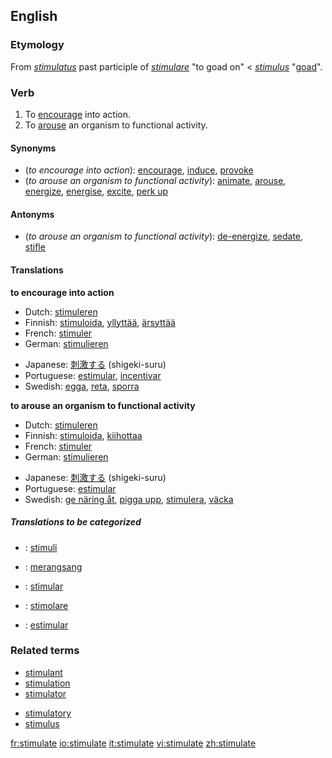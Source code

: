 ==English==

===Etymology===
From {{L.}} ''[[stimulatus]]'' past participle of ''[[stimulare]]'' "to goad on" < {{L.}} ''[[stimulus]]'' "[[goad]]".

===Verb===
{{en-verb|stimulat|ing}}

# To [[encourage]] into action.
# To [[arouse]] an organism to functional activity.

====Synonyms====
*(''to encourage into action''): [[encourage]], [[induce]], [[provoke]]
*(''to arouse an organism to functional activity''): [[animate]], [[arouse]], [[energize]], [[energise]], [[excite]], [[perk up]]

====Antonyms====
*(''to arouse an organism to functional activity''): [[de-energize]], [[sedate]], [[stifle]]

====Translations====
'''to encourage into action'''
{{top}}
*Dutch: [[stimuleren]]
*Finnish: [[stimuloida]], [[yllyttää]], [[ärsyttää]]
*French: [[stimuler]]
*German: [[stimulieren]]
{{mid}}
*Japanese: [[刺激する]] (shigeki-suru)
*Portuguese: [[estimular]], [[incentivar]]
*Swedish: [[egga]], [[reta]], [[sporra]]
{{bottom}}

'''to arouse an organism to functional activity'''
{{top}}
*Dutch: [[stimuleren]]
*Finnish: [[stimuloida]], [[kiihottaa]]
*French: [[stimuler]]
*German: [[stimulieren]]
{{mid}}
*Japanese: [[刺激する]] (shigeki-suru)
*Portuguese: [[estimular]]
*Swedish: [[ge näring åt]], [[pigga upp]], [[stimulera]], [[väcka]]
{{bottom}}

=====Translations to be categorized=====
{{checktrans}}

*{{ttbc|Esperanto}}: [[stimuli]]
*{{ttbc|Indonesian}}: [[rangsang|merangsang]]
*{{ttbc|Interlingua}}: [[stimular]]
*{{ttbc|Italian}}: [[stimolare]]
*{{ttbc|Spanish}}: [[estimular]]

===Related terms===
{{top2}}
*[[stimulant]]
*[[stimulation]]
*[[stimulator]]
{{mid2}}
*[[stimulatory]]
*[[stimulus]]
{{bottom}}

[[fr:stimulate]]
[[io:stimulate]]
[[it:stimulate]]
[[vi:stimulate]]
[[zh:stimulate]]